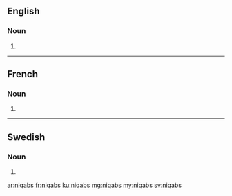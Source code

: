 ==English==

===Noun===
{{head|en|plural}}

# {{plural of|lang=en|niqab|nocat=1}}

----

==French==

===Noun===
{{head|fr|plural}}

# {{plural of|lang=fr|niqab}}

----

==Swedish==

===Noun===
{{head|sv|noun form}}

# {{sv-noun-form-indef-gen|niqab}}

[[ar:niqabs]]
[[fr:niqabs]]
[[ku:niqabs]]
[[mg:niqabs]]
[[my:niqabs]]
[[sv:niqabs]]